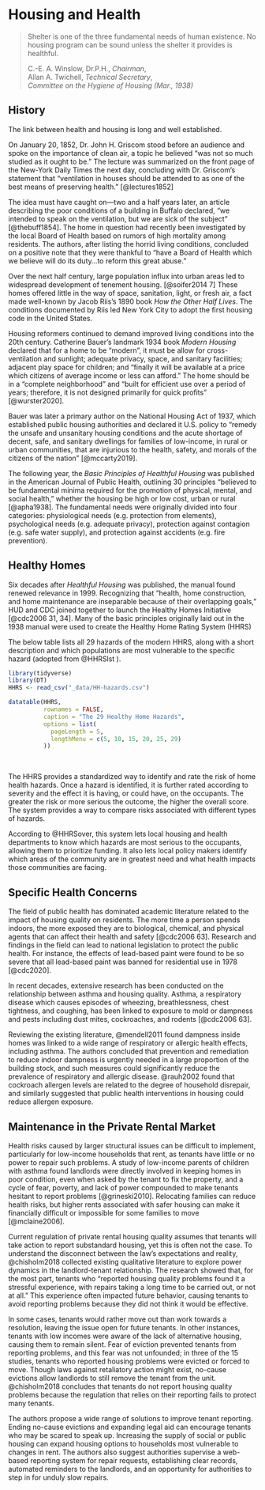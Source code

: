 # Housing and Health

> Shelter is one of the three fundamental needs of human existence. No housing program can be sound unless the shelter it provides is healthful.
>
> C.-E. A. Winslow, Dr.P.H., *Chairman*,\
> Allan A. Twichell, *Technical Secretary*,\
> *Committee on the Hygiene of Housing (Mar., 1938)*

## History

The link between health and housing is long and well established.

On January 20, 1852, Dr. John H. Griscom stood before an audience and spoke on the importance of clean air, a topic he believed "was not so much studied as it ought to be." The lecture was summarized on the front page of the New-York Daily Times the next day, concluding with Dr. Griscom's statement that "ventilation in houses should be attended to as one of the best means of preserving health." [@lectures1852]

The idea must have caught on---two and a half years later, an article describing the poor conditions of a building in Buffalo declared, "we intended to speak on the ventilation, but we are sick of the subject" [@thebuff1854]. The home in question had recently been investigated by the local Board of Health based on rumors of high mortality among residents. The authors, after listing the horrid living conditions, concluded on a positive note that they were thankful to "have a Board of Health which we believe will do its duty...to reform this great abuse."

Over the next half century, large population influx into urban areas led to widespread development of tenement housing. [@soifer2014 7] These homes offered little in the way of space, sanitation, light, or fresh air, a fact made well-known by Jacob Riis's 1890 book *How the Other Half Lives*. The conditions documented by Riis led New York City to adopt the first housing code in the United States.

Housing reformers continued to demand improved living conditions into the 20th century. Catherine Bauer's landmark 1934 book *Modern Housing* declared that for a home to be "modern", it must be allow for cross-ventilation and sunlight; adequate privacy, space, and sanitary facilities; adjacent play space for children; and "finally it will be available at a price which citizens of average income or less can afford." The home should be in a "complete neighborhood" and "built for efficient use over a period of years; therefore, it is not designed primarily for quick profits" [@wurster2020].

Bauer was later a primary author on the National Housing Act of 1937, which established public housing authorities and declared it U.S. policy to "remedy the unsafe and unsanitary housing conditions and the acute shortage of decent, safe, and sanitary dwellings for families of low-income, in rural or urban communities, that are injurious to the health, safety, and morals of the citizens of the nation" [@mccarty2019].

The following year, the *Basic Principles of Healthful Housing* was published in the American Journal of Public Health, outlining 30 principles "believed to be fundamental minima required for the promotion of physical, mental, and social health," whether the housing be high or low cost, urban or rural [@apha1938]. The fundamental needs were originally divided into four categories: physiological needs (e.g. protection from elements), psychological needs (e.g. adequate privacy), protection against contagion (e.g. safe water supply), and protection against accidents (e.g. fire prevention).

## Healthy Homes

Six decades after *Healthful Housing* was published, the manual found renewed relevance in 1999. Recognizing that "health, home construction, and home maintenance are inseparable because of their overlapping goals," HUD and CDC joined together to launch the Healthy Homes Initiative [@cdc2006 31, 34]. Many of the basic principles originally laid out in the 1938 manual were used to create the Healthy Home Rating System (HHRS)

The below table lists all 29 hazards of the modern HHRS, along with a short description and which populations are most vulnerable to the specific hazard (adopted from @HHRSlst ).

```r
library(tidyverse)
library(DT)
HHRS <- read_csv("_data/HH-hazards.csv")
```

```r
datatable(HHRS,
          rownames = FALSE, 
          caption = "The 29 Healthy Home Hazards",
          options = list(
            pageLength = 5,
            lengthMenu = c(5, 10, 15, 20, 25, 29)
          ))
```

<br>

The HHRS provides a standardized way to identify and rate the risk of home health hazards. Once a hazard is identified, it is further rated according to severity and the effect it is having, or could have, on the occupants. The greater the risk or more serious the outcome, the higher the overall score. The system provides a way to compare risks associated with different types of hazards.

According to @HHRSover, this system lets local housing and health departments to know which hazards are most serious to the occupants, allowing them to prioritize funding. It also lets local policy makers identify which areas of the community are in greatest need and what health impacts those communities are facing.

## Specific Health Concerns

The field of public health has dominated academic literature related to the impact of housing quality on residents. The more time a person spends indoors, the more exposed they are to biological, chemical, and physical agents that can affect their health and safety [@cdc2006 63]. Research and findings in the field can lead to national legislation to protect the public health. For instance, the effects of lead-based paint were found to be so severe that all lead-based paint was banned for residential use in 1978 [@cdc2020].

In recent decades, extensive research has been conducted on the relationship between asthma and housing quality. Asthma, a respiratory disease which causes episodes of wheezing, breathlessness, chest tightness, and coughing, has been linked to exposure to mold or dampness and pests including dust mites, cockroaches, and rodents [@cdc2006 63].

Reviewing the existing literature, @mendell2011 found dampness inside homes was linked to a wide range of respiratory or allergic health effects, including asthma. The authors concluded that prevention and remediation to reduce indoor dampness is urgently needed in a large proportion of the building stock, and such measures could significantly reduce the prevalence of respiratory and allergic disease. @rauh2002 found that cockroach allergen levels are related to the degree of household disrepair, and similarly suggested that public health interventions in housing could reduce allergen exposure.

## Maintenance in the Private Rental Market

Health risks caused by larger structural issues can be difficult to implement, particularly for low-income households that rent, as tenants have little or no power to repair such problems. A study of low-income parents of children with asthma found landlords were directly involved in keeping homes in poor condition, even when asked by the tenant to fix the property, and a cycle of fear, poverty, and lack of power compounded to make tenants hesitant to report problems [@grineski2010]. Relocating families can reduce health risks, but higher rents associated with safer housing can make it financially difficult or impossible for some families to move [@mclaine2006].

Current regulation of private rental housing quality assumes that tenants will take action to report substandard housing, yet this is often not the case. To understand the disconnect between the law's expectations and reality, @chisholm2018 collected existing qualitative literature to explore power dynamics in the landlord-tenant relationship. The research showed that, for the most part, tenants who "reported housing quality problems found it a stressful experience, with repairs taking a long time to be carried out, or not at all." This experience often impacted future behavior, causing tenants to avoid reporting problems because they did not think it would be effective.

In some cases, tenants would rather move out than work towards a resolution, leaving the issue open for future tenants. In other instances, tenants with low incomes were aware of the lack of alternative housing, causing them to remain silent. Fear of eviction prevented tenants from reporting problems, and this fear was not unfounded; in three of the 15 studies, tenants who reported housing problems were evicted or forced to move. Though laws against retaliatory action might exist, no-cause evictions allow landlords to still remove the tenant from the unit. @chisholm2018 concludes that tenants do not report housing quality problems because the regulation that relies on their reporting fails to protect many tenants.

The authors propose a wide range of solutions to improve tenant reporting. Ending no-cause evictions and expanding legal aid can encourage tenants who may be scared to speak up. Increasing the supply of social or public housing can expand housing options to households most vulnerable to changes in rent. The authors also suggest authorities supervise a web-based reporting system for repair requests, establishing clear records, automated reminders to the landlords, and an opportunity for authorities to step in for unduly slow repairs.
